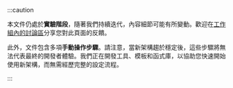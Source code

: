 :::caution

本文件仍處於**實驗階段**，隨著我們持續迭代，內容細節可能有所變動。歡迎在[工作組內的討論區](https://github.com/reactwg/react-native-new-architecture/discussions/8)分享您對此頁面的反饋。

此外，文件包含多項**手動操作步驟**。請注意，當新架構趨於穩定後，這些步驟將無法代表最終的開發者體驗。我們正在開發工具、模板和函式庫，以協助您快速開始使用新架構，而無需經歷完整的設定流程。

:::